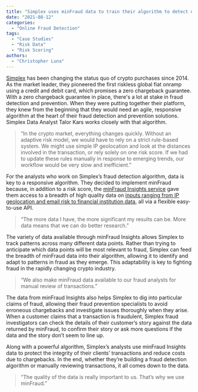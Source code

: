 ```yaml
---
title: "Simplex uses minFraud data to train their algorithm to detect new cryptocurrency fraud patterns in real time"
date: "2021-08-12"
categories:
  - "Online Fraud Detection"
tags:
  - "Case Studies"
  - "Risk Data"
  - "Risk Scoring"
authors:
  - "Christopher Luna"
---
```


[Simplex](https://www.simplex.com/) has been changing the status quo of crypto
purchases since 2014. As the market leader, they pioneered the first riskless
global fiat onramp using a credit and debit card, which promises a zero
chargeback guarantee. With a zero chargeback guarantee in place, there's a lot
at stake in fraud detection and prevention. When they were putting together
their platform, they knew from the beginning that they would need an agile,
responsive algorithm at the heart of their fraud detection and prevention
solutions. Simplex Data Analyst Talor Kars works closely with that algorithm.

> “In the crypto market, everything changes quickly. Without an adaptive risk
> model, we would have to rely on a strict rule-based system. We might use simple
> IP geolocation and look at the distances involved in the transaction, or rely
> solely on one risk score. If we had to update these rules manually in response
> to emerging trends, our workflow would be very slow and inefficient.”

For the analysts who work on Simplex’s fraud detection algorithm, data is key to
a responsive algorithm. They decided to implement minFraud because, in addition
to a risk score, the [minFraud Insights
service](https://www.maxmind.com/en/solutions/minfraud-services) gave them
access to a breadth of high quality data on [inputs ranging from IP geolocation
and email risk to financial institution
data](https://www.maxmind.com/en/solutions/minfraud-services/data-points#outputs),
all via a flexible easy-to-use API.

> “The more data I have, the more significant my results can be. More data
> means that we can do better research.”

The variety of data available through minFraud Insights allows Simplex to track
patterns across many different data points. Rather than trying to anticipate
which data points will be most relevant to fraud, Simplex can feed the breadth
of minFraud data into their algorithm, allowing it to identify and adapt to
patterns in fraud as they emerge. This adaptability is key to fighting fraud in
the rapidly changing crypto industry.

> “We also make minFraud data available to our fraud analysts for manual
> review of transactions.”

The data from minFraud Insights also helps Simplex to dig into particular claims
of fraud, allowing their fraud prevention specialists to avoid erroneous
chargebacks and investigate issues thoroughly when they arise. When a customer
claims that a transaction is fraudulent, Simplex fraud investigators can check
the details of their customer’s story against the data returned by minFraud, to
confirm their story or ask more questions if the data and the story don’t seem
to line up.

Along with a powerful algorithm, Simplex’s analysts use minFraud Insights data
to protect the integrity of their clients’ transactions and reduce costs due to
chargebacks. In the end, whether they’re building a fraud detection algorithm or
manually reviewing transactions, it all comes down to the data.

> “The quality of the data is really important to us. That’s why we use
> minFraud.”
